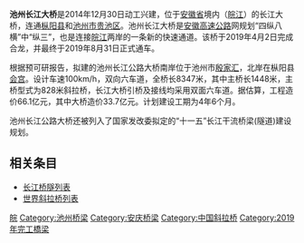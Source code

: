 {{infobox bridge|bridge_name=池州长江大桥|carries=[[德上高速|德上高速]]|image=
| crosses          = [[长江|长江]]
| owner            =
| maint            =
| id               =
| architect        =
| designer         = 
| engineering      =
| design           = [[斜拉桥|斜拉桥]]
| material         = 
| length           = 8347米
| width            = 
| height           = 
| mainspan         = 1448米
| spans            =
| pierswater       =
| load             =
| clearance        =
| below            =
| life             =
| builder          =
| fabricator       =
| begin            = 2014年12月30日
| complete         = 2019年4月4日
| cost             = 66.1亿元
| open             = 2019年8月31日
| inaugurated      =
| toll             =
| traffic          =
| preceded         =
| followed         =
| heritage         =
| collapsed        =
| closed           =
| replaces         =
| map_cue          =
| map_image        =
| map_alt          =
| map_text         =
| map_width        =
| long             = 
| coordinates      = 
| references       =
| extra            = {{Location map|China Anhui|label=|position=|lat=30.6939|long=117.3483|mark=|marksize=6|caption=池州长江大桥在安徽省的位置|float=center|width=}}
}}

'''池州长江大桥'''是2014年12月30日动工兴建，位于[[安徽省|安徽省]]境内（[[皖江|皖江]]）的长江大桥，连通[[枞阳县|枞阳县]]和[[池州市|池州市]][[贵池区|贵池区]]。池州长江大桥是[[安徽高速公路|安徽高速公路]]网规划“四纵八横”中“纵三”，也是连接[[皖江|皖江]]两岸的一条新的快速通道。该桥于2019年4月2日完成合龙，并最终于2019年8月31日正式通车。

根据预可研报告，拟建的池州长江公路大桥南岸位于池州市[[殷汇镇|殷家汇]]，北岸在枞阳县[[会宫镇|会宫]]。设计车速100km/h，双向六车道，全桥长8347米，其中主桥长1448米，主桥型式为828米斜拉桥，长江大桥引桥及接线均采用双面六车道。据估算，工程造价66.1亿元，其中大桥造价33.7亿元。计划建设工期为4年6个月。 

池州长江公路大桥还被列入了国家发改委拟定的“十一五”长江干流桥梁(隧道)建设规划。

==相关条目==
*[[长江桥隧列表|长江桥隧列表]]
*[[世界斜拉桥列表|世界斜拉桥列表]]

{{Crossings navbox
|structure= [[长江桥隧列表|桥梁与隧道]]
|place= [[长江|长江]]
|bridge= 池州长江大桥
|bridge signs= {{China Expwy Name|G0321}}
|upstream= [[池安过江通道|池安过江通道]]
|upstream signs= {{中国国道名|237}}
|downstream= [[池州长江公铁大桥|池州长江公铁大桥]]
|downstream signs= 六车道高速公路<br/>城际铁路<br/>城市轨道交通
}}

{{DEFAULTSORT:C}}
[[Category:长江大桥|皖]]
[[Category:池州桥梁|Category:池州桥梁]]
[[Category:安庆桥梁|Category:安庆桥梁]]
[[Category:中国斜拉桥|Category:中国斜拉桥]]
[[Category:2019年完工橋梁|Category:2019年完工橋梁]]